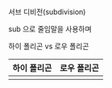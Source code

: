 


서브 디비전(subdivision)


sub 으로 줄임말을 사용하며 



하이 폴리곤 vs 로우 폴리곤

| 하이 폴리곤 | 로우 폴리곤 |
| --- | --- |
|  | |

